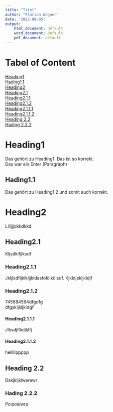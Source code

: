 ```yaml
---
title: "Titel"
author: "Florian Wagner"
date: "2023-09-05"
output:
    html_document: default
    word_document: default
    pdf_document: default
---
```

# Tabel of Content

[Heading1](#Heading1)  \
[Hading1.1](#Hading1.1)  \
[Heading2](#Heading2)  \
[Heading2.1](#Heading2.1)  \
[Heading2.1.1](#Heading2.1.1)  \
[Heading2.1.2](#Heading2.1.2)  \
[Heading2.1.1.1](#Heading2.1.1.1)  \
[Heading2.1.1.2](#Heading2.1.1.2)  \
[Heading 2.2](#Heading 2.2)  \
[Hading 2.2.2](#Hading 2.2.2)

# Heading1<a name="Heading1"></a>
Das gehört zu Heading1. Das ist so korrekt.  \
Das war ein Enter (Paragraph)  \

## Hading1.1<a name="Hading1.1"></a>
Das gehört zu Heading1.2 und somit auch korrekt.  \

# Heading2<a name="Heading2"></a>
Lllljjjdkkdkkd  \

## Heading2.1<a name="Heading2.1"></a>
Kljsdklfjlksdf  \

### Heading2.1.1<a name="Heading2.1.1"></a>
Jkljlsdfljklkljjkldasfölölkölsdf. Kjkldjskljkldjf  \

### Heading2.1.2<a name="Heading2.1.2"></a>
745684564dfgdfg  \
dfgskljkljkldgf  \

#### Heading2.1.1.1<a name="Heading2.1.1.1"></a>
Jlksdjflkdjklfj  \

#### Heading2.1.1.2<a name="Heading2.1.1.2"></a>
helllllppppp  \

## Heading 2.2<a name="Heading 2.2"></a>
Dskjkljklwerewr  \

### Hading 2.2.2<a name="Hading 2.2.2"></a>
Poipoiewrp  \
  \
